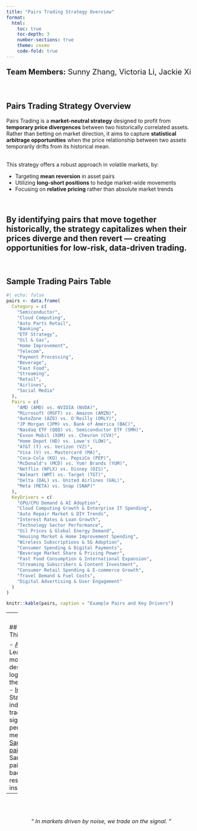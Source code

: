 ```yaml
---
title: "Pairs Trading Strategy Overview"
format:
  html:
    toc: true
    toc-depth: 3
    number-sections: true
    theme: cosmo
    code-fold: true
---
```

<p style="font-size: 20px;"><strong>Team Members:</strong> Sunny Zhang, Victoria Li, Jackie Xi</p>

<br>

## Pairs Trading Strategy Overview
Pairs Trading is a **market-neutral strategy** designed to profit from **temporary price divergences** between two historically correlated assets. Rather than betting on market direction, it aims to capture **statistical arbitrage opportunities** when the price relationship between two assets temporarily drifts from its historical mean.

<br>
This strategy offers a robust approach in volatile markets, by:

- Targeting **mean reversion** in asset pairs
- Utilizing **long-short positions** to hedge market-wide movements
- Focusing on **relative pricing** rather than absolute market trends

<br>

By identifying pairs that move together historically, the strategy capitalizes when their prices diverge and then revert — creating opportunities for **low-risk, data-driven trading**.
---

<br>

## Sample Trading Pairs Table

```r
#| echo: false
pairs <- data.frame(
  Category = c(
    "Semiconductor",
    "Cloud Computing",
    "Auto Parts Retail",
    "Banking",
    "ETF Strategy",
    "Oil & Gas",
    "Home Improvement",
    "Telecom",
    "Payment Processing",
    "Beverage",
    "Fast Food",
    "Streaming",
    "Retail",
    "Airlines",
    "Social Media"
  ),
  Pairs = c(
    "AMD (AMD) vs. NVIDIA (NVDA)",
    "Microsoft (MSFT) vs. Amazon (AMZN)",
    "AutoZone (AZO) vs. O'Reilly (ORLY)",
    "JP Morgan (JPM) vs. Bank of America (BAC)",
    "Nasdaq ETF (QQQ) vs. Semiconductor ETF (SMH)",
    "Exxon Mobil (XOM) vs. Chevron (CVX)",
    "Home Depot (HD) vs. Lowe's (LOW)",
    "AT&T (T) vs. Verizon (VZ)",
    "Visa (V) vs. Mastercard (MA)",
    "Coca-Cola (KO) vs. PepsiCo (PEP)",
    "McDonald's (MCD) vs. Yum! Brands (YUM)",
    "Netflix (NFLX) vs. Disney (DIS)",
    "Walmart (WMT) vs. Target (TGT)",
    "Delta (DAL) vs. United Airlines (UAL)",
    "Meta (META) vs. Snap (SNAP)"
  ),
  KeyDrivers = c(
    "GPU/CPU Demand & AI Adoption",
    "Cloud Computing Growth & Enterprise IT Spending",
    "Auto Repair Market & DIY Trends",
    "Interest Rates & Loan Growth",
    "Technology Sector Performance",
    "Oil Prices & Global Energy Demand",
    "Housing Market & Home Improvement Spending",
    "Wireless Subscriptions & 5G Adoption",
    "Consumer Spending & Digital Payments",
    "Beverage Market Share & Pricing Power",
    "Fast Food Consumption & International Expansion",
    "Streaming Subscribers & Content Investment",
    "Consumer Retail Spending & E-commerce Growth",
    "Travel Demand & Fuel Costs",
    "Digital Advertising & User Engagement"
  )
)

knitr::kable(pairs, caption = "Example Pairs and Key Drivers")

```
---
<br>

## Explore This Project

- [About](about.qmd): Learn the motivation, design, and logic behind the strategy
- [Indicators](indicators.qmd): Statistical indicators, trading signals, and performance metrics
- [Sample pairs](sample_pairs.qmd): Sample pairs, backtesting results, and insights

---

<br><br>
<p style="text-align: center; font-style: italic; font-size: 1.05em;"> “ In markets driven by noise, we trade on the signal. ” </p>

<br><br>